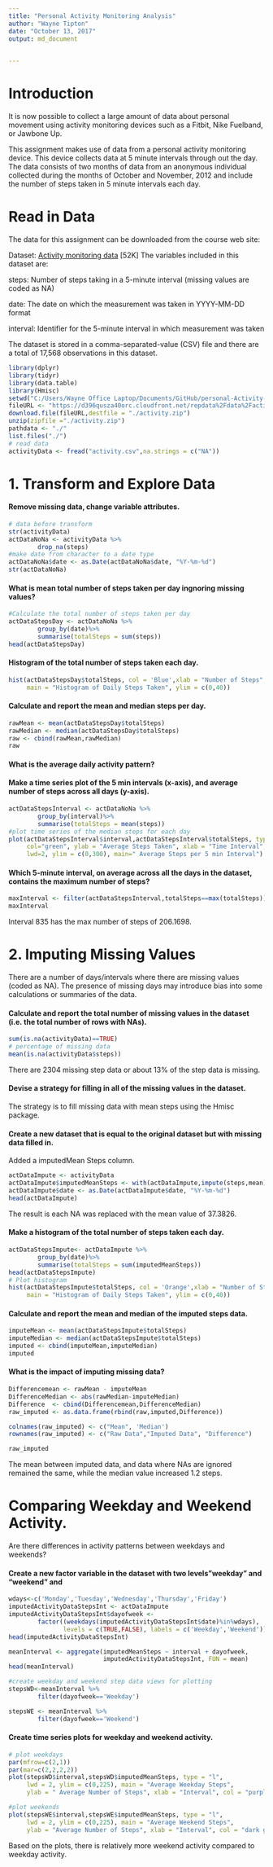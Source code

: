 ```yaml
---
title: "Personal Activity Monitoring Analysis"
author: "Wayne Tipton"
date: "October 13, 2017"
output: md_document
    

---
```

# Introduction
It is now possible to collect a large amount of data about personal movement using activity monitoring devices such as a Fitbit, Nike Fuelband, or Jawbone Up. 

This assignment makes use of data from a personal activity monitoring device. This device collects data at 5 minute intervals through out the day. The data consists of two months of data from an anonymous individual collected during the months of October and November, 2012 and include the number of steps taken in 5 minute intervals each day.

# Read in Data
The data for this assignment can be downloaded from the course web site:

Dataset: [Activity monitoring data](https://d396qusza40orc.cloudfront.net/repdata%2Fdata%2Factivity.zip) [52K]
The variables included in this dataset are:

steps: Number of steps taking in a 5-minute interval (missing values are coded as NA)

date: The date on which the measurement was taken in YYYY-MM-DD format

interval: Identifier for the 5-minute interval in which measurement was taken

The dataset is stored in a comma-separated-value (CSV) file and there are a total of 17,568 observations in this dataset.


```r
library(dplyr)
library(tidyr)
library(data.table)
library(Hmisc)
setwd("C:/Users/Wayne Office Laptop/Documents/GitHub/personal-Activity-Monitoring---Peer-Graded-Assignment-")
fileURL <- "https://d396qusza40orc.cloudfront.net/repdata%2Fdata%2Factivity.zip"
download.file(fileURL,destfile = "./activity.zip")
unzip(zipfile ="./activity.zip")
pathdata <- "./"
list.files("./")
# read data
activityData <- fread("activity.csv",na.strings = c("NA"))

```


# 1. Transform and Explore Data
#### Remove missing data, change variable attributes.


```r
# data before transform
str(activityData)
actDataNoNa <- activityData %>%
        drop_na(steps)
#make date from character to a date type
actDataNoNa$date <- as.Date(actDataNoNa$date, "%Y-%m-%d")
str(actDataNoNa)

```

#### What is mean total number of steps taken per day ingnoring missing values?

```r
#Calculate the total number of steps taken per day
actDataStepsDay <- actDataNoNa %>%
        group_by(date)%>%
        summarise(totalSteps = sum(steps))
head(actDataStepsDay)
```

#### Histogram of the total number of steps taken each day.

```r
hist(actDataStepsDay$totalSteps, col = 'Blue',xlab = "Number of Steps",
     main = "Histogram of Daily Steps Taken", ylim = c(0,40))
```

#### Calculate and report the mean and median steps per day.

```r
rawMean <- mean(actDataStepsDay$totalSteps)
rawMedian <- median(actDataStepsDay$totalSteps)
raw <- cbind(rawMean,rawMedian)
raw
```
#### What is the average daily activity pattern?
#### Make a time series plot of the 5 min intervals (x-axis), and average number of steps across all days (y-axis).

```r
actDataStepsInterval <- actDataNoNa %>%
        group_by(interval)%>%
        summarise(totalSteps = mean(steps))
#plot time series of the median steps for each day
plot(actDataStepsInterval$interval,actDataStepsInterval$totalSteps, type = "l",
     col="green", ylab = "Average Steps Taken", xlab = "Time Interval",
     lwd=2, ylim = c(0,300), main=" Average Steps per 5 min Interval")
```

#### Which 5-minute interval, on average across all the days in the dataset, contains the maximum number of steps?

```r
maxInterval <- filter(actDataStepsInterval,totalSteps==max(totalSteps))
maxInterval
```
Interval 835 has the max number of steps of 206.1698. 

# 2. Imputing Missing Values
There are a number of days/intervals where there are missing values (coded as NA). The presence of missing days may introduce bias into some calculations or summaries of the data.

#### Calculate and report the total number of missing values in the dataset (i.e. the total number of rows with NAs).

```r
sum(is.na(activityData)==TRUE)
# percentage of missing data
mean(is.na(activityData$steps))
```
There are 2304 missing step data or about 13% of the step data is missing.

#### Devise a strategy for filling in all of the missing values in the dataset.

The strategy is to fill missing data with mean steps using the Hmisc package.

#### Create a new dataset that is equal to the original dataset but with missing data filled in.
Added a imputedMean Steps column.

```r
actDataImpute <- activityData
actDataImpute$imputedMeanSteps <- with(actDataImpute,impute(steps,mean))
actDataImpute$date <- as.Date(actDataImpute$date, "%Y-%m-%d")
head(actDataImpute)
```

The result is each NA was replaced with the mean value of 37.3826.

#### Make a histogram of the total number of steps taken each day.

```r
actDataStepsImpute<- actDataImpute %>%
        group_by(date)%>%
        summarise(totalSteps = sum(imputedMeanSteps))
head(actDataStepsImpute)
# Plot histogram
hist(actDataStepsImpute$totalSteps, col = 'Orange',xlab = "Number of Steps",
     main = "Histogram of Daily Steps Taken", ylim = c(0,40)) 
```

####  Calculate and report the mean and median of the imputed steps data.

```r
imputeMean <- mean(actDataStepsImpute$totalSteps)
imputeMedian <- median(actDataStepsImpute$totalSteps)
imputed <- cbind(imputeMean,imputeMedian)
imputed
```

#### What is the impact of imputing missing data?

```r
Differencemean <- rawMean - imputeMean
DifferenceMedian <- abs(rawMedian-imputeMedian)
Difference  <- cbind(Differencemean,DifferenceMedian)
raw_imputed <- as.data.frame(rbind(raw,imputed,Difference))

colnames(raw_imputed) <- c("Mean", 'Median')
rownames(raw_imputed) <- c("Raw Data","Imputed Data", "Difference")

raw_imputed
```

The mean between imputed data, and data where NAs are ignored remained the same, while the median value increased 1.2 steps.

# Comparing Weekday and Weekend Activity.
Are there differences in activity patterns between weekdays and weekends?

#### Create a new factor variable in the dataset with two levels"weekday" and "weekend" and 

```r
wdays<-c('Monday','Tuesday','Wednesday','Thursday','Friday')
imputedActivityDataStepsInt <- actDataImpute 
imputedActivityDataStepsInt$dayofweek <- 
        factor((weekdays(imputedActivityDataStepsInt$date)%in%wdays),
               levels = c(TRUE,FALSE), labels = c('Weekday','Weekend'))
head(imputedActivityDataStepsInt)

meanInterval <- aggregate(imputedMeanSteps ~ interval + dayofweek, 
                          imputedActivityDataStepsInt, FUN = mean)
head(meanInterval)

#create weekday and weekend step data views for plotting
stepsWD<-meanInterval %>%
        filter(dayofweek=='Weekday')

stepsWE <- meanInterval %>% 
        filter(dayofweek=='Weekend')
```

#### Create time series plots for weekday and weekend activity. 

```r
# plot weekdays
par(mfrow=c(2,1))
par(mar=c(2,2,2,2))
plot(stepsWD$interval,stepsWD$imputedMeanSteps, type = "l",
     lwd = 2, ylim = c(0,225), main = "Average Weekday Steps",
     ylab = " Average Number of Steps", xlab = "Interval", col = "purple")

#plot weekends
plot(stepsWE$interval,stepsWE$imputedMeanSteps, type = "l",
     lwd = 2, ylim = c(0,225), main = "Average Weekend Steps",
     ylab = "Average Number of Steps", xlab = "Interval", col = "dark green")

```

Based on the plots, there is relatively more weekend activity compared to weekday activity.














